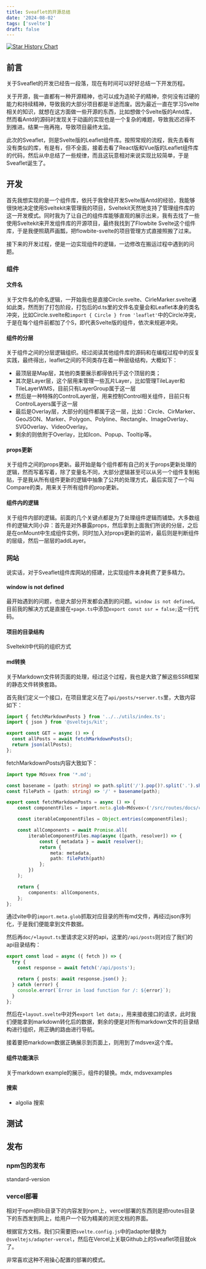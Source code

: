 ```yaml
---
title: Sveaflet的开源总结
date: '2024-08-02'
tags: ['svelte']
draft: false
---
```


[![Star History Chart](https://api.star-history.com/svg?repos=GrayFrost/sveaflet&type=Date)](https://star-history.com/#GrayFrost/sveaflet&Date)

## 前言
关于Sveaflet的开发已经告一段落，现在有时间可以好好总结一下开发历程。

关于开源，我一直都有一种开源精神，也可以成为造轮子的精神，奈何没有过硬的能力和持续精神，导致我的大部分项目都是半途而废。因为最近一直在学习Svelte相关的知识，就想在这方面做一些开源的东西，比如想做个Svelte版的Antd库，然而看Antd的源码时发现关于动画的实现也是一个复杂的难题，导致我迟迟得不到推进。结果一拖再拖，导致项目最终太监。

此次的Sveaflet，则是Svelte版的Leaflet组件库。按照常规的流程，我先去看有没有类似的库，有是有，但不全面，接着去看了React版和Vue版的Leaflet组件库的代码，然后从中总结了一些规律，而且这玩意相对来说实现比较简单，于是Sveaflet诞生了。

## 开发

首先我想实现的是一个组件库，依托于我曾经开发Svelte版Antd的经验，我能够很快地决定使用Sveltekit来管理我的项目，Sveltekit天然地支持了管理组件库的这一开发模式。同时我为了让自己的组件库能够直观的展示出来，我有去找了一些使用Sveltekit来开发组件库的开源项目，最终我找到了Flowbite Svelte这个组件库，于是我便照葫芦画瓢，把flowbite-svelte的项目管理方式直接照搬了过来。

接下来的开发过程，便是一边实现组件的逻辑，一边修改在搬运过程中遇到的问题。

### 组件

#### 文件名

关于文件名的命名逻辑，一开始我也是直接Circle.svelte、CirleMarker.svelte诸如此类，然而到了打包阶段，打包后的d.ts里的文件名变量会和Leaflet本身的类名冲突，比如Circle.svelte和`import { Circle } from 'leaflet'`中的Circle冲突，于是在每个组件前都加了个S，即代表Svelte版的组件，依次来规避冲突。

#### 组件的分层

关于组件之间的分层逻辑组织。经过阅读其他组件库的源码和在编程过程中的反复实践，最终得出，leaflet之间的不同类存在着一种层级结构，大概如下：

- 最顶层是Map层，其他的类要展示都得依托于这个顶层的类；
- 其次是Layer层，这个层用来管理一些瓦片Layer，比如管理TileLayer和TileLayerWMS，目前只有LayerGroup属于这一层
- 然后是一种特殊的ControlLayer层，用来控制Control相关组件，目前只有ControlLayers属于这一层
- 最后是Overlay层，大部分的组件都属于这一层，比如：Circle、CirMarker、GeoJSON、Marker、Polygon、Polyline、Rectangle、ImageOverlay、SVGOverlay、VideoOverlay。
- 剩余的则依附于Overlay，比如Icon、Popup、Tooltip等。

#### props更新

关于组件之间的props更新。最开始是每个组件都有自己的关于props更新处理的逻辑，然而写着写着，除了变量名不同，大部分逻辑甚至可以从另一个组件复制粘贴，于是我从所有组件更新的逻辑中抽象了公共的处理方式，最后实现了一个叫Compare的类，用来关于所有组件的prop更新。

#### 组件内的逻辑

关于组件内部的逻辑。前面的几个关键点都是为了处理组件逻辑而铺垫。大多数组件的逻辑大同小异：首先是对外暴露props，然后拿到上面我们所说的分层，之后是在onMount中生成组件实例，同时加入对props更新的监听，最后则是判断组件的层级，然后一层层的addLayer。

### 网站

说实话，对于Sveaflet组件库网站的搭建，比实现组件本身耗费了更多精力。

#### window is not defined

最开始遇到的问题，也是大部分开发都会遇到的问题。`window is not defined`。目前我的解决方式是直接在`+page.ts`中添加`export const ssr = false;`这一行代码。

#### 项目的目录结构
Sveltekit中代码的组织方式

#### md转换

关于Markdown文件转页面的处理，经过这个过程，我也是大致了解这些SSR框架的静态文件转换套路。

首先我们定义一个接口，在项目里定义在了`api/posts/+server.ts`里，大致内容如下：

```typescript
import { fetchMarkdownPosts } from '../../utils/index.ts';
import { json } from '@sveltejs/kit';

export const GET = async () => {
  const allPosts = await fetchMarkdownPosts();
  return json(allPosts);
};
```

fetchMarkdownPosts内容大致如下：
```typescript
import type Mdsvex from '*.md';

const basename = (path: string) => path.split('/').pop()?.split('.').shift() ?? '';
const filePath = (path: string) => '/' + basename(path);

export const fetchMarkdownPosts = async () => {
	const componentFiles = import.meta.glob<Mdsvex>('/src/routes/docs/components/*.md');

	const iterableComponentFiles = Object.entries(componentFiles);

	const allComponents = await Promise.all(
		iterableComponentFiles.map(async ([path, resolver]) => {
			const { metadata } = await resolver();
			return {
				meta: metadata,
				path: filePath(path)
			};
		})
	);

	return {
		components: allComponents,
	};
};
```
通过vite中的`import.meta.glob`抓取对应目录的所有md文件，再经过json序列化，于是我们便能拿到文件数据。


然后再`doc/+layout.ts`里请求定义好的api，这里的`/api/posts`则对应了我们的api目录结构：
```typescript
export const load = async ({ fetch }) => {
  try {
    const response = await fetch('/api/posts');

    return { posts: await response.json() };
  } catch (error) {
    console.error(`Error in load function for /: ${error}`);
  }
};
```
然后在`+layout.svelte`中对外`export let data;`，用来接收接口的请求，此时我们便能拿到markdown转化后的数据，剩余的便是对所有markdown文件的目录结构进行组织，用正确的路由进行导航。

接着要把markdown数据正确展示到页面上，则用到了mdsvex这个库。

#### 组件功能演示
关于markdown example的展示，组件的替换。mdx, mdsvexamples



#### 搜索
- algolia 搜索

## 测试

## 发布
### npm包的发布
standard-version

### vercel部署
相对于npm把lib目录下的内容发到npm上，vercel部署的东西则是把routes目录下的东西发到网上，给用户一个较为精美的浏览文档的界面。

根据官方文档，我们只需要把`svelte.config.js`中的adapter替换为`@sveltejs/adapter-vercel`，然后在Vercel上关联Github上的Sveaflet项目就ok了。

非常喜欢这种不用操心配置的部署的模式。
